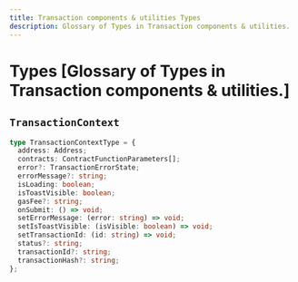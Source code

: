 ```yaml
---
title: Transaction components & utilities Types
description: Glossary of Types in Transaction components & utilities.
---
```


# Types [Glossary of Types in Transaction components & utilities.]

## `TransactionContext`

```ts
type TransactionContextType = {
  address: Address;
  contracts: ContractFunctionParameters[];
  error?: TransactionErrorState;
  errorMessage?: string;
  isLoading: boolean;
  isToastVisible: boolean;
  gasFee?: string;
  onSubmit: () => void;
  setErrorMessage: (error: string) => void;
  setIsToastVisible: (isVisible: boolean) => void;
  setTransactionId: (id: string) => void;
  status?: string;
  transactionId?: string;
  transactionHash?: string;
};
```